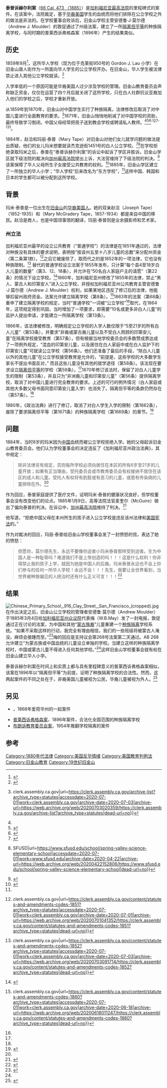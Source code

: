 {{Infobox court case|name=泰普诉赫尔利案|number of judges=|keywords=<!-- {{hlist | }} -->|opinions=|related actions=|subsequent actions=|appealed to=|appealed from=|prior actions=|concurring=莫里森, 桑顿，迈里克，麦基，麦克金斯特里，罗斯|decision by=沙浦斯汀|judges=[[Robert_F._Morrison|Robert F. Morrison]], [[John_Sharpstein|John Sharpstein]], [[James_D._Thornton|James D. Thornton]], [[Milton_H._Myrick|Milton H. Myrick]], [[Samuel_B._McKee|Samuel B. McKee]], [[Elisha_W._McKinstry|Elisha W. McKinstry]], [[Erskine_M._Ross|Erskine M. Ross]]|court=[[加利福尼亚州最高法院|加利福尼亚州最高法院]]|transcripts=|ECLI=|citations=66 Cal. 473 (1885)|date decided=1885年3月|full name=玛琳·泰普，一位婴儿, 由她的诉讼监护人赵洽诉珍妮·M·A·赫尔利等人|caption=约瑟夫, 艾米丽，玛琳, 弗兰克以及玛丽泰普|imagealt=|imagelink=https://en.wikipedia.org/wiki/File:Tape_family.jpg|imagesize=|image=Tape family.jpg|italic title=yes}}
'''泰普诉赫尔利案'''（[https://www.courtlistener.com/c/Cal./66/473/ 66 Cal. 473 （1885）]）是[[加利福尼亚州最高法院|加利福尼亚最高法院]]的里程碑式的案件。在该案中，法院裁定，基于[[华裔美国人|华裔美国]]学生的血统而将他们排除在公立学校之外的做法是非法的。在学校董事会败诉后，旧金山学校主管安德鲁·J·莫尔德（Andrew J. Moulder）的敦促通过了州级法案，建立了一所[[隔离但平等|隔离但平等]]的种族隔离学校，与同时期的普莱西诉弗格森案（1896年）产生的结果类似。

== 历史 ==
1859年9月<ref name=":0">{{Cite web|title=History of San Francisco Chinatown - The largest chinatown outside of Asia|url=https://web.archive.org/web/20031008215304/http://www.sanfranciscochinatown.com/history/|accessdate=2020-07-01|date=2003-10-08|work=web.archive.org}}</ref>，这所华人学校（现为位于克莱街950号的 Gordon J. Lau 小学）在旧金山唐人街作为一所面向华人学生的公立学校开办。在旧金山，华人学生被法律禁止进入其他公立学校就读。<ref name=":1">{{Cite web|title=San Francisco's "Chinese School|url=http://www.irwinator.com/126/wdoc198.htm|accessdate=|author=|date=|format=|publisher=|language=|archive-url=https://web.archive.org/web/20180706114230/http://www.irwinator.com/126/wdoc198.htm|archive-date=2018-07-06|dead-url=yes}}</ref>

入学率低的一个原因可能是华裔美国人过少涉及学校的管理。旧金山教育委员会声称缺乏资金，仅仅在运营了四个月后就关闭了这所学校，只在白人社群抗议亚裔加入他们的学校之后，学校才重新开放。

从1859年到1870年，旧金山对中国学生实行了种族隔离，法律修改后取消了对中国儿童进行全面教育的要求。<ref name=":2">{{Cite web|title=Archived Statutes {{!}} clerk.assembly.ca.gov|url=https://clerk.assembly.ca.gov/archive-list?archive_type=statutes|accessdate=2020-07-01|work=clerk.assembly.ca.gov|archive-date=2020-07-03|archive-url=https://web.archive.org/web/20200703020359/https://clerk.assembly.ca.gov/archive-list?archive_type=statutes|dead-url=no}}</ref>1871年，旧金山悄悄地削减了对中国学校的资助，最终导致学习倒闭。中国父母经常把孩子送到教会学校或聘请私人教师。<ref name=":1" /><ref>{{Cite journal|title=Excluded, Segregated and Forgotten: A Historical View of the Discrimination of Chinese Americans in Public Schools|url=https://doi.org/10.15779/Z385G39|last=Kuo, Joyce|date=1998|journal=Asian American Law Journal|issue=1|doi=10.15779/z385g39|volume=5|language=en}}</ref><ref>{{Cite book|chapter=An Aristocracy of Color: Race and Reconstruction in California and the West, 1850-1890|url=https://books.google.com/books?id=OYFW0JjLuAoC&pg=PA128&lpg=PA128|publisher=University of Oklahoma Press|date=2013-02-11|isbn=978-0-8061-8886-7|language=en|first=D. Michael|last=Bottoms|title=|access-date=2020-07-01|archive-date=2020-08-01|archive-url=https://web.archive.org/web/20200801090033/https://books.google.com/books?id=OYFW0JjLuAoC&pg=PA128&lpg=PA128|dead-url=no}}</ref><sup>:127-131</sup>。

1884年，赵洽和玛丽·泰普（Mary Tape）对旧金山对他们女儿就学问题的做法提出质疑，他们的女儿玛米想要就读杰克逊街1451号的白人公立学校。<ref name="#1">{{Cite journal|title=Tape v. Hurley|url=https://en.wikipedia.org/w/index.php?title=Tape_v._Hurley&oldid=959864789|date=2020-05-31|journal=Wikipedia|language=en}}</ref><ref>{{Cite web|title=Spring Valley Science Elementary School {{!}} SFUSD|url=https://www.sfusd.edu/school/spring-valley-science-elementary-school|accessdate=2020-07-01|work=www.sfusd.edu|archive-date=2020-04-22|archive-url=https://web.archive.org/web/20200422152806/https://www.sfusd.edu/school/spring-valley-science-elementary-school|dead-url=no}}</ref>在学校拒绝录取玛米之后，泰普在“泰普诉赫尔利案”的诉讼中起诉了学区并胜诉。旧金山学区就下级法院的裁决向[[加利福尼亚州最高法院|加州最高法院]]提出上诉，大法官维持了下级法院的判决。<ref>{{Cite web|title=History of Spring Valley|url=https://springvalley-sfusd-ca.schoolloop.com/history|accessdate=|author=|date=|format=|publisher=|language=|archive-url=https://web.archive.org/web/20180615214558/https://springvalley-sfusd-ca.schoolloop.com/history|archive-date=2018-06-15|dead-url=yes}}</ref>该案保障了华人父母所生子女接受公共教育的权利。<ref>{{Cite web|title=Leung: Chinese Americans Project|url=https://web.archive.org/web/19990129003018/http://www.sfusd.k12.ca.us/schwww/sch405/IUP/discrimination.html#CASE%20#1:%20TAPE%20V.%20HURLEY|accessdate=2020-07-01|date=1999-01-29|work=web.archive.org}}</ref>1885年，旧金山学区建立了一所独立的华人小学；“华人学校”后来改名为“东方学校”，<ref name=":0" />这样中国、韩国和日本的学生都可以被分配到这所学校。

== 背景 ==
玛米·泰普是一位出生在[[旧金山|旧金山]]的[[华裔美国人|华裔美国人]]。她的双亲赵洽（Joseph Tape）（1852-1935）和{{Link-en|玛丽·麦克格雷德利·泰普|Mary Tape}}（Mary McGradery Tape，1857-1934）都是来自中国的移民。赵洽是商人，也是中国领事馆的翻译，玛丽·泰普则是业余摄影师和艺术家。

=== 州立法 ===
加利福尼亚州最早的设立公共教育（“普通学校”）的法律是在1851年通过的，法律对种族没有具体的要求说明，表明按“按该州五至十八岁儿童的总数”来分配州资金（第二条第1款）。<ref>{{Cite web|title=STATUTES AND AMENDMENTS TO THE CODES 1851 {{!}} clerk.assembly.ca.gov|url=https://clerk.assembly.ca.gov/content/statutes-and-amendments-codes-1851?archive_type=statutes|accessdate=2020-07-01|work=clerk.assembly.ca.gov|archive-date=2020-07-01|archive-url=https://web.archive.org/web/20200701041352/https://clerk.assembly.ca.gov/content/statutes-and-amendments-codes-1851?archive_type=statutes|dead-url=no}}</ref>之后它被废除了，取而代之的是1852年的一项法律，它也没有种族限制。<ref>{{Cite web|title=STATUTES AND AMENDMENTS TO THE CODES 1852 {{!}} clerk.assembly.ca.gov|url=https://clerk.assembly.ca.gov/content/statutes-and-amendments-codes-1852?archive_type=statutes|accessdate=2020-07-01|work=clerk.assembly.ca.gov|archive-date=2020-07-03|archive-url=https://web.archive.org/web/20200703091714/https://clerk.assembly.ca.gov/content/statutes-and-amendments-codes-1852?archive_type=statutes|dead-url=no}}</ref>
{{quotebox |text={{pad|1.0em}}第68条。黑人、蒙古人和印第安人不得进入公立学校；但如果十名或十名以上有色人种儿童的父母或监护人书面向任何地区的受托人提出申请，上述受托人应设立一所单独的黑人、蒙古人和印第安人教育学校，使用公立学校经费资助该学校；此外，只要认为有必要，任何学区的受托人都可在任何时候设立一所单独的学校，使用公立学校经费资助学校，为人数较少的黑人、蒙古人和印第安人提供教育。
 |source=-- ''对1863年4月6日法令的补充和修正，题为《普通学校的维持和监督法案》（1864年3月22日）'' (March 22, 1864)<ref name=CA-1864 /> |align=right |width=25em}}
替代的普通学校设立法案于1855年发布，只计算“每个县4至18岁白人儿童的数量”（第3、12、18条），并允许在“50名白人家庭户主的请愿”（第22条）的情况下设立学校。<ref>{{Cite web|title=An Act to establish, support, and regulate Common Schools, and to repeal former Acts concerning the same|url=http://clerk.assembly.ca.gov/content/statutes-and-amendments-codes-1855?archive_type=statutes|accessdate=|author=|date=|format=|publisher=|language=}}{{Dead link}}</ref>1860年，加利福尼亚州修改了1855年的法律，禁止“黑人、蒙古人和印第安人”进入公立学校，并授权加利福尼亚州公共教育主管安德鲁·J·莫尔德（Andrew J. Moulder）权利，如果某地区违反了修订后的法律，他能够扣留州政府资金。法案允许建立隔离学校（第8条）。<ref>{{Cite web|title=STATUTES AND AMENDMENTS TO THE CODES 1860 {{!}} clerk.assembly.ca.gov|url=https://clerk.assembly.ca.gov/content/statutes-and-amendments-codes-1860?archive_type=statutes|accessdate=2020-07-01|work=clerk.assembly.ca.gov|archive-date=2020-06-18|archive-url=https://web.archive.org/web/20200618011247/https://clerk.assembly.ca.gov/content/statutes-and-amendments-codes-1860?archive_type=statutes|dead-url=no}}</ref>1863年的法案（第68条）重申了建立隔离学校的规定，当时“普通学校”一词被“公立学校”<ref name="#1"/>取代，在1864年，这项规定得到巩固，当时增加了一项要求，即需要“10名或更多非白人儿童”的监护人提出申请，才能建立一所隔离学校（第13条）。

1866年，该法律被修改，明确规定公立学校的入学人数仅限于“5至21岁的所有白人儿童”（第53条），并要求“非裔或蒙古裔儿童以及不受白人照顾的印第安儿童”在隔离学校接受教育（第57条），但有根据当地学校委员会的多数赞成票达成了一项例外规定，“混血的印第安儿童，以及居住在白人家庭中或在白人监护下的印第安儿童”可就读公立学校（第56条）。他们还准备了最后的手段，“除白人儿童以外的其他儿童”在公立学校接受教育是允许的，“前提是，这些学校的大多数学生家长不提出书面反对，” 而且这些儿童没有其他的就学途径（第58条）。该法现在要求设立[[隔离但平等|隔离但平等]]的学校（第59条）。<ref name="#1"/>1870年修订该法时，保留了对白人儿童学生的限制（第53条），并且只为“非洲裔儿童和印第安儿童”（第56条）提供隔离学校，取消了对中国儿童进行完全教育的要求。上述的可行的例外情况（白人家庭或其他大多数父母书面同意印第安儿童入学）也消失了。隔离但平等的条款仍然存在（第57条）。<ref name=":2" />

1880年，《政治法典》进行了修订，取消了对白人学生入学的限制（第1662条），废除了要求隔离但平等（第1671条）的种族隔离学校（第1669条）的章节。<ref name=":3">{{Cite journal|title=Tape v. Hurley|url=https://en.wikipedia.org/w/index.php?title=Tape_v._Hurley&oldid=959864789|date=2020-05-31|journal=Wikipedia|language=en}}</ref>

== 问题 ==
1884年，当时8岁的玛米因为[[中國|中国]]血统而被公立学校拒绝入学。她的父母起诉旧金山教育委员会。他们认为学校董事会的决定违反了《加利福尼亚州政治法典》，其中规定：<blockquote>除非法律另有规定，否则每所学校必须向居住在本区的所有6岁至21岁的儿童开放；如果有正当理由，受托委员会或市教育委员会有权接纳不居住在该区的成人和儿童。受托人有权将有肮脏或有恶习的儿童，或患有传染病的儿童排除在外。<ref name=":3" /></blockquote>作为回应，泰普家庭提供了医疗文件，证明玛米·泰普的健康状况良好，但学校董事会没有改变他们的论点。1885年1月9日，高等法院法官麦奎尔（McGuire）做出了偏向泰普的判决。在诉讼中，[[加利福尼亚州最高法院|加州最高法院]]维持了判决。<ref>{{Cite web|title=Tape v. Hurley (1885)|url=https://web.archive.org/web/20160625050111/http://www.asianamericanlegal.com/index.php/9-historical-cases/23-tape-v-hurley|accessdate=2020-07-01|date=2016-06-25|work=web.archive.org}}</ref>

他写道，“拒绝中国父母在本州所生的孩子进入公立学校是违反该州法律和[[美国宪法|美国宪法]]的。”

作为对裁决的回应，玛丽·泰普给旧金山学校董事会发了一封愤怒的信，表达了她的愤怒：<blockquote>但愿你，莫尔德先生，永远不要像你迫害小玛米泰普那样受到迫害。生为中国人是一种耻辱吗？难道我们不是上帝创造的吗！！！这是什么权利！你非得禁止我的孩子上学，就因为她是中国人的后裔。玛米泰普永远也不会上你们参与的任何一所华人学校！永远不会！！！先生，我要让全世界看到，当世界被种族偏见的人统治时还有什么正义可言！！！<ref>{{Cite book|chapter=The Chinese in America: a narrative history|url=https://www.worldcat.org/title/chinese-in-america-a-narrative-history/oclc/55136302|publisher=Penguin|date=2004|location=New York|isbn=978-0-14-200417-3|oclc=55136302|language=en|first=Iris|last=Chang|title=|access-date=2020-07-01|archive-date=2020-06-07|archive-url=https://web.archive.org/web/20200607025958/https://www.worldcat.org/title/chinese-in-america-a-narrative-history/oclc/55136302|dead-url=no}}</ref></blockquote>

== 结果 ==
[[File:Chinese_Primary_School,_916_Clay_Street,_San_Francisco_(cropped).jpg|thumb]]
在作出决定之后，旧金山公立学校的管理者安德鲁·莫尔德（Andrew Moulder）于1885年3月4日给[[加利福尼亚州众议院|加利福尼亚州众议院]]代表梅（W.B.May）发了一封电报，敦促通过正在讨论的法案，为中国和其他“[[蒙古人種|蒙古族裔]]”儿童重建一个[[隔离但平等|种族隔离]]学校系统。“如果不采取这样的行动，我完全有理由相信，我们的一些班级将被蒙古人淹没。麻烦会接踵而至。”<ref>{{Cite web|title=Daily Alta California 5 March 1885 — California Digital Newspaper Collection|url=https://cdnc.ucr.edu/cgi-bin/cdnc?a=d&d=DAC18850305.2.21|accessdate=2020-07-01|work=cdnc.ucr.edu|archive-date=2020-07-01|archive-url=https://web.archive.org/web/20200701041347/https://cdnc.ucr.edu/cgi-bin/cdnc?a=d&d=DAC18850305.2.21|dead-url=no}}</ref>梅的回应是支持议会第268号法案第二天通过。AB 268允许建立“为蒙古族或中国血统的儿童设立单独的学校。当建立这样的种族隔离学校时，中国或蒙古儿童不得进入任何其他学校。”<ref name="#1"/>这样旧金山学校董事会就有权在旧金山建立华人小学。

泰普诉赫尔利案在时间上和实质上都与具有里程碑意义的普莱西诉弗格森案相似，该案在1896年以“隔离但平等”为前提，证明了种族隔离学校的合法性。然而，这两起案件的不同之处在于，非裔美国儿童被视为公民，华裔儿童被视为外人。<ref>{{Cite book|chapter=Chinese Americans and the politics of race and culture|url=http://site.ebrary.com/id/10870417|date=2008|isbn=978-1-59213-754-1|oclc=879551040|language=en|first=H. Mark|last=Lai|first2=Sucheng|last2=Chan|first3=Madeline Yuan-yin|last3=Hsu|title=|access-date=2020-07-01|archive-date=2020-07-01|archive-url=https://web.archive.org/web/20200701053509/http://site.ebrary.com/id/10870417|dead-url=no}}</ref>

== 另见 ==

* {{Link-en|克拉克诉学校董事会案|Clark v Board of School Directors}}，1868年爱荷华州的一起案件
* [[普莱西诉弗格森案|普莱西诉弗格森案]]，1896年案件，合法化全国范围的种族隔离学校
* [[布朗诉教育委员会案|布朗诉教育委员会案]]，1954年推翻学校隔离的案件

== 参考 ==

[[Category:1880年代法律|Category:1880年代法律]]
[[Category:美国反华情绪|Category:美国反华情绪]]
[[Category:美国教育判例法|Category:美国教育判例法]]
[[Category:旧金山教育|Category:旧金山教育]]
[[Category:19世纪旧金山|Category:19世纪旧金山]]